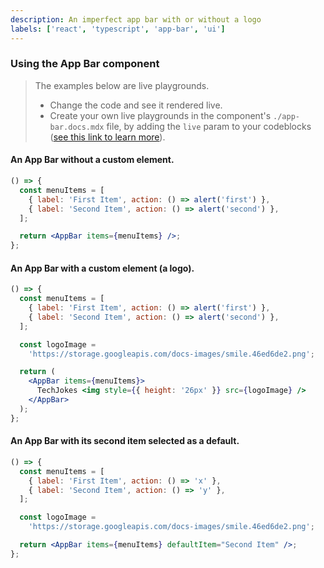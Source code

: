 ```yaml
---
description: An imperfect app bar with or without a logo
labels: ['react', 'typescript', 'app-bar', 'ui']
---
```



### Using the App Bar component

> The examples below are live playgrounds.
>
> - Change the code and see it rendered live.
> - Create your own live playgrounds in the component's `./app-bar.docs.mdx` file, by adding the `live` param to your codeblocks ([see this link to learn more](https://harmony-docs.bit.dev/documenting/using-docs-api)).

#### An App Bar without a custom element.

```jsx live
() => {
  const menuItems = [
    { label: 'First Item', action: () => alert('first') },
    { label: 'Second Item', action: () => alert('second') },
  ];

  return <AppBar items={menuItems} />;
};
```

#### An App Bar with a custom element (a logo).

```jsx live
() => {
  const menuItems = [
    { label: 'First Item', action: () => alert('first') },
    { label: 'Second Item', action: () => alert('second') },
  ];

  const logoImage =
    'https://storage.googleapis.com/docs-images/smile.46ed6de2.png';

  return (
    <AppBar items={menuItems}>
      TechJokes <img style={{ height: '26px' }} src={logoImage} />
    </AppBar>
  );
};
```

#### An App Bar with its second item selected as a default.

```jsx live
() => {
  const menuItems = [
    { label: 'First Item', action: () => 'x' },
    { label: 'Second Item', action: () => 'y' },
  ];

  const logoImage =
    'https://storage.googleapis.com/docs-images/smile.46ed6de2.png';

  return <AppBar items={menuItems} defaultItem="Second Item" />;
};
```
